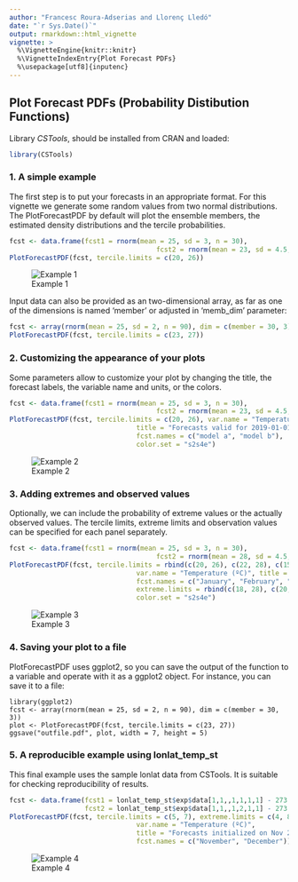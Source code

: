 ```yaml
---
author: "Francesc Roura-Adserias and Llorenç Lledó"
date: "`r Sys.Date()`"
output: rmarkdown::html_vignette
vignette: >
  %\VignetteEngine{knitr::knitr}
  %\VignetteIndexEntry{Plot Forecast PDFs}
  %\usepackage[utf8]{inputenc}
---
```


Plot Forecast PDFs (Probability Distibution Functions)
------------------------------------------

Library *CSTools*, should be installed from CRAN and loaded:


```r
library(CSTools)
```

### 1. A simple example

The first step is to put your forecasts in an appropriate format. For this vignette we generate some random values from two normal distributions. The PlotForecastPDF by default will plot the ensemble members, the estimated density distributions and the tercile probabilities.

```r
fcst <- data.frame(fcst1 = rnorm(mean = 25, sd = 3, n = 30), 
									 fcst2 = rnorm(mean = 23, sd = 4.5, n = 30))
PlotForecastPDF(fcst, tercile.limits = c(20, 26))
```

![Example 1](./Figures/PlotForecastPDF_ex1.png)

Input data can also be provided as an two-dimensional array, as far as one of the dimensions is named 'member' or adjusted in 'memb_dim' parameter:

```r
fcst <- array(rnorm(mean = 25, sd = 2, n = 90), dim = c(member = 30, 3))
PlotForecastPDF(fcst, tercile.limits = c(23, 27))
```

### 2. Customizing the appearance of your plots 
Some parameters allow to customize your plot by changing the title, the forecast labels, the variable name and units, or the colors. 

```r
fcst <- data.frame(fcst1 = rnorm(mean = 25, sd = 3, n = 30),
									 fcst2 = rnorm(mean = 23, sd = 4.5, n = 30))
PlotForecastPDF(fcst, tercile.limits = c(20, 26), var.name = "Temperature (ºC)",
								title = "Forecasts valid for 2019-01-01 at Sunny Hills", 
								fcst.names = c("model a", "model b"),
								color.set = "s2s4e")
```
![Example 2](./Figures/PlotForecastPDF_ex2.png)

### 3. Adding extremes and observed values
Optionally, we can include the probability of extreme values or the actually observed values. The tercile limits, extreme limits and observation values can be specified for each panel separately.

```r
fcst <- data.frame(fcst1 = rnorm(mean = 25, sd = 3, n = 30), 
									 fcst2 = rnorm(mean = 28, sd = 4.5, n = 30), fcst3 = rnorm(mean = 17, sd = 3, n = 30))
PlotForecastPDF(fcst, tercile.limits = rbind(c(20, 26), c(22, 28), c(15, 22)), 
								var.name = "Temperature (ºC)", title = "Forecasts at Sunny Hills", 
								fcst.names = c("January", "February", "March"), obs = c(21, 24, 17), 
								extreme.limits = rbind(c(18, 28), c(20, 30), c(12, 24)),
								color.set = "s2s4e")
```

![Example 3](./Figures/PlotForecastPDF_ex3.png)

### 4. Saving your plot to a file
PlotForecastPDF uses ggplot2, so you can save the output of the function to a variable and operate with it as a ggplot2 object. For instance, you can save it to a file:

```
library(ggplot2)
fcst <- array(rnorm(mean = 25, sd = 2, n = 90), dim = c(member = 30, 3))
plot <- PlotForecastPDF(fcst, tercile.limits = c(23, 27))
ggsave("outfile.pdf", plot, width = 7, height = 5)
```

### 5. A reproducible example using lonlat_temp_st
This final example uses the sample lonlat data from CSTools. It is suitable for checking reproducibility of results.

```r
fcst <- data.frame(fcst1 = lonlat_temp_st$exp$data[1,1,,1,1,1,1] - 273.15,
                   fcst2 = lonlat_temp_st$exp$data[1,1,,1,2,1,1] - 273.15)
PlotForecastPDF(fcst, tercile.limits = c(5, 7), extreme.limits = c(4, 8), 
								var.name = "Temperature (ºC)",
								title = "Forecasts initialized on Nov 2000 at sample Mediterranean region", 
								fcst.names = c("November", "December"))
```

![Example 4](./Figures/PlotForecastPDF_ex4.png)
